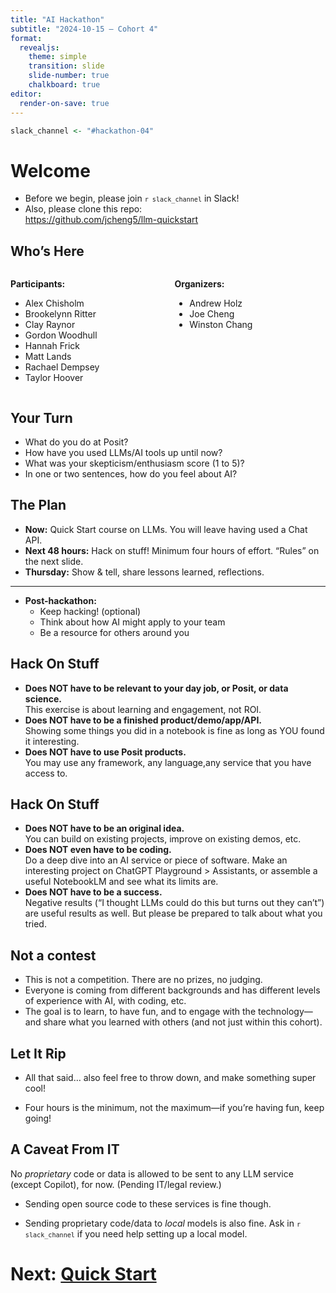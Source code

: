```yaml
---
title: "AI Hackathon"
subtitle: "2024-10-15 – Cohort 4"
format:
  revealjs:
    theme: simple
    transition: slide
    slide-number: true
    chalkboard: true
editor:
  render-on-save: true
---
```


```r
slack_channel <- "#hackathon-04"
```

# Welcome

- Before we begin, please join <code>`r slack_channel`</code> in Slack!
- Also, please clone this repo:\
  [https://github.com/jcheng5/llm-quickstart](https://github.com/jcheng5/llm-quickstart)

## Who's Here {.smaller}

::: {.columns}
::: {.column width="50%"}
**Participants:**

- Alex Chisholm
- Brookelynn Ritter
- Clay Raynor
- Gordon Woodhull
- Hannah Frick
- Matt Lands
- Rachael Dempsey
- Taylor Hoover
:::
::: {.column width="50%"}
**Organizers:**

- Andrew Holz
- Joe Cheng
- Winston Chang
:::
:::

## Your Turn

- What do you do at Posit?
- How have you used LLMs/AI tools up until now?
- What was your skepticism/enthusiasm score (1 to 5)?
- In one or two sentences, how do you feel about AI?

## The Plan

::: {.incremental}
- **Now:** Quick Start course on LLMs. You will leave having used a Chat API.
- **Next 48 hours:** Hack on stuff! Minimum four hours of effort. "Rules" on the next slide.
- **Thursday:** Show & tell, share lessons learned, reflections.

---

- **Post-hackathon:**
  - Keep hacking! (optional)
  - Think about how AI might apply to your team
  - Be a resource for others around you
:::

## Hack On Stuff

- **Does NOT have to be relevant to your day job, or Posit, or data science.**\
  This exercise is about learning and engagement, not ROI.
- **Does NOT have to be a finished product/demo/app/API.**\
  Showing some things you did in a notebook is fine as long as YOU found it interesting.
- **Does NOT have to use Posit products.**\
  You may use any framework, any language,any service that you have access to.

## Hack On Stuff

- **Does NOT have to be an original idea.**\
  You can build on existing projects, improve on existing demos, etc.
- **Does NOT even have to be coding.**\
  Do a deep dive into an AI service or piece of software. Make an interesting project on ChatGPT Playground > Assistants, or assemble a useful NotebookLM and see what its limits are.
- **Does NOT have to be a success.**\
  Negative results (“I thought LLMs could do this but turns out they can’t”) are useful results as well. But please be prepared to talk about what you tried.

## Not a contest

- This is not a competition. There are no prizes, no judging.
- Everyone is coming from different backgrounds and has different levels of experience with AI, with coding, etc.
- The goal is to learn, to have fun, and to engage with the technology---and share what you learned with others (and not just within this cohort).

## Let It Rip

* All that said... also feel free to throw down, and make something super cool!

::: {.incremental}

* Four hours is the minimum, not the maximum---if you're having fun, keep going!

:::

## A Caveat From IT

No _proprietary_ code or data is allowed to be sent to any LLM service (except Copilot), for now. (Pending IT/legal review.)

- Sending open source code to these services is fine though.

- Sending proprietary code/data to _local_ models is also fine. Ask in <code>`r slack_channel`</code> if you need help setting up a local model.

# Next: [Quick Start](quickstart.qmd)